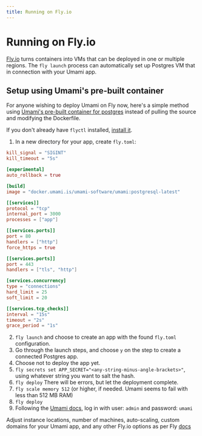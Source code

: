 ```yaml
---
title: Running on Fly.io
---
```


# Running on Fly.io

[Fly.io](https://fly.io) turns containers into VMs that can be deployed in one or multiple regions. The `fly launch` process can automatically set up Postgres VM that in connection with your Umami app.

## Setup using Umami's pre-built container

For anyone wishing to deploy Umami on Fly now, here's a simple method using [Umami's pre-built container for postgres](https://github.com/umami-software/umami/pkgs/container/umami/123905077?tag=postgresql-latest) instead of pulling the source and modifying the Dockerfile.

If you don't already have `flyctl` installed, [install it](https://fly.io/docs/hands-on/install-flyctl/).

1. In a new directory for your app, create `fly.toml`:

```toml
kill_signal = "SIGINT"
kill_timeout = "5s"

[experimental]
auto_rollback = true

[build]
image = "docker.umami.is/umami-software/umami:postgresql-latest"

[[services]]
protocol = "tcp"
internal_port = 3000
processes = ["app"]

[[services.ports]]
port = 80
handlers = ["http"]
force_https = true

[[services.ports]]
port = 443
handlers = ["tls", "http"]

[services.concurrency]
type = "connections"
hard_limit = 25
soft_limit = 20

[[services.tcp_checks]]
interval = "15s"
timeout = "2s"
grace_period = "1s"
```

2. `fly launch` and choose to create an app with the found `fly.toml` configuration.
3. Go through the launch steps, and choose `y` on the step to create a connected Postgres app.
4. Choose not to deploy the app yet.
5. `fly secrets set APP_SECRET="<any-string-minus-angle-brackets>"`, using whatever string you want to salt the hash.
6. `fly deploy` There will be errors, but let the deployment complete.
7. `fly scale memory 512` (or higher, if needed. Umami seems to fail with less than 512 MB RAM)
8. `fly deploy`
9. Following the [Umami docs](https://umami.is/docs/login), log in with user: `admin` and password: `umami`

Adjust instance locations, number of machines, auto-scaling, custom domains for your Umami app, and any other Fly.io options as per Fly [docs](https://fly.io/docs/)
